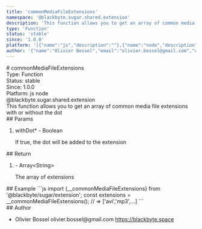 ```yaml
---
title: 'commonMediaFileExtensions'
namespace: '@blackbyte.sugar.shared.extension'
description: 'This function allows you to get an array of common media file extensions with or without the dot'
type: 'Function'
status: 'stable'
since: '1.0.0'
platform: '[{"name":"js","description":""},{"name":"node","description":""}]'
author: '{"name":"Olivier Bossel","email":"olivier.bossel@gmail.com","url":"https://blackbyte.space"}'
---
```


<div class="docmap-mdx">
  # commonMediaFileExtensions
  <div class="_metas">
    <div class="_type">
      <span class="_type-label">Type:</span>
      <span class="_type-value">Function</span>
    </div>
    <div class="_status">
      <span class="_status-label">Status:</span>
      <span class="_status-value -stable">stable</span>
    </div>
    <div class="_since">
      <span class="_since-label">Since:</span>
      <span class="_since-value">1.0.0</span>
    </div>
    <div class="_platform">
      <span class="_platform-label">Platform:</span>
      <span class="_platform-value -js">js</span>
      <span class="_platform-value -node">node</span>
    </div>
  </div>
  <div class="_namespace">@blackbyte.sugar.shared.extension</div>
  <div class="_description typo-lead typo-format">
    This function allows you to get an array of common media file extensions
    with or without the dot
  </div>
  <div class="_params">
    ## Params
    <ol class="_list">
      <li class="_item">
        <span class="_name">
          withDot<span class="_required">*</span>
        </span>
        <span class="_default">-</span> <span class="_type">Boolean</span>
        <p class="_description">
          If true&comma; the dot will be added to the extension
        </p>
      </li>
    </ol>
  </div>
  <div class="_return">
    ## Return
    <ol class="_list">
      <li class="_item">
        <span class="_default">-</span>
        <span class="_type">Array&lt;String&gt;</span>
        <p class="_description">The array of extensions</p>
      </li>
    </ol>
  </div>
  <div class="_examples">
    ## Example ```js import {__commonMediaFileExtensions} from
    '@blackbyte/sugar/extension'; const extensions =
    __commonMediaFileExtensions(); // => ['avi','mp3',...] ```
  </div>
  <div class="_author">
    ## Author
    <ul class="_list">
      <li class="_item">
        <span class="_name">Olivier Bossel</span>
        <span class="_email">olivier.bossel@gmail.com</span>
        <a href="https://blackbyte.space" target="_blank" class="_url">
          https://blackbyte.space
        </a>
      </li>
    </ul>
  </div>
</div>
